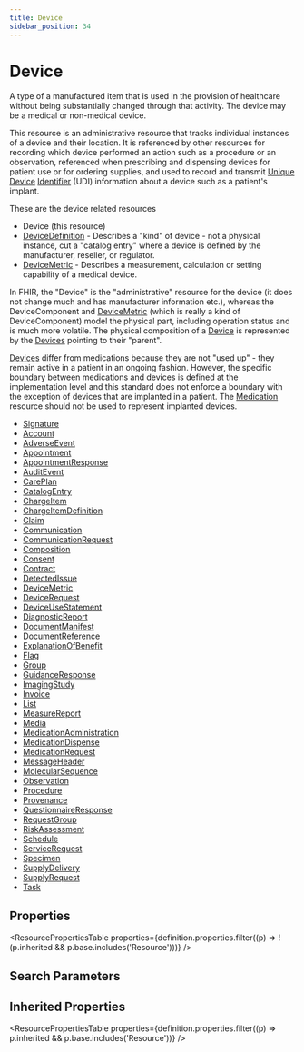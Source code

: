 ```yaml
---
title: Device
sidebar_position: 34
---
```


# Device

A type of a manufactured item that is used in the provision of healthcare without being substantially changed through that activity. The device may be a medical or non-medical device.

  <Tabs queryString="intro-section">
  <TabItem value="usage" label="Usage" default>
    <div>  <a name="scope"></a>  <p> This resource is an administrative resource that tracks individual instances of a device and their location. It is referenced by other resources for recording which device performed an action such as a procedure or an observation, referenced when prescribing and dispensing devices for patient use or for ordering supplies, and used to record and transmit <a href="https://www.hl7.org/fhir/#udi">Unique <a href="/docs/api/fhir/resources/device">Device</a> <a href="/docs/api/fhir/datatypes/identifier">Identifier</a> (UDI)</a> information about a device such as a patient's implant. </p>  </div>
    </TabItem>
  <TabItem value="relationships" label="Relationships">
    <div> <a name="bnr"></a>  <p> These are the device related resources </p> <ul>  <li>Device (this resource)</li>  <li><a href="/docs/api/fhir/resources/devicedefinition">DeviceDefinition</a> - Describes a "kind" of device - not a physical instance, cut a "catalog entry" where a device is defined by the manufacturer, reseller, or regulator.</li>  <li><a href="/docs/api/fhir/resources/devicemetric">DeviceMetric</a> - Describes a measurement, calculation or setting  capability of a medical device.</li> </ul> <p> In FHIR, the "Device" is the "administrative" resource for the device (it does not change much and has manufacturer information etc.), whereas the DeviceComponent and <a href="/docs/api/fhir/resources/devicemetric">DeviceMetric</a> (which is really a kind of DeviceComponent) model the physical part, including operation status and is much more volatile.  The physical composition of a <a href="/docs/api/fhir/resources/device">Device</a> is represented by the <a href="/docs/api/fhir/resources/device">Devices</a> pointing to their "parent". </p> <p> <a href="/docs/api/fhir/resources/device">Devices</a> differ from medications because they are not "used up" - they remain active in a patient in an ongoing fashion.  However, the specific boundary between medications and devices is defined at the implementation level and this standard does not enforce a boundary with the exception of devices that are implanted in a patient.   The <a href="/docs/api/fhir/resources/medication">Medication</a> resource should not be used to represent implanted devices. </p>  </div>
    </TabItem>
  
  <TabItem value="referencedBy" label="Referenced By">
    <ul><li><a href="https://www.hl7.org/fhir/datatypes.html#Signature">Signature</a></li>
<li><a href="/docs/api/fhir/resources/account">Account</a></li>
<li><a href="/docs/api/fhir/resources/adverseevent">AdverseEvent</a></li>
<li><a href="/docs/api/fhir/resources/appointment">Appointment</a></li>
<li><a href="/docs/api/fhir/resources/appointmentresponse">AppointmentResponse</a></li>
<li><a href="/docs/api/fhir/resources/auditevent">AuditEvent</a></li>
<li><a href="/docs/api/fhir/resources/careplan">CarePlan</a></li>
<li><a href="/docs/api/fhir/resources/catalogentry">CatalogEntry</a></li>
<li><a href="/docs/api/fhir/resources/chargeitem">ChargeItem</a></li>
<li><a href="/docs/api/fhir/resources/chargeitemdefinition">ChargeItemDefinition</a></li>
<li><a href="/docs/api/fhir/resources/claim">Claim</a></li>
<li><a href="/docs/api/fhir/resources/communication">Communication</a></li>
<li><a href="/docs/api/fhir/resources/communicationrequest">CommunicationRequest</a></li>
<li><a href="/docs/api/fhir/resources/composition">Composition</a></li>
<li><a href="/docs/api/fhir/resources/consent">Consent</a></li>
<li><a href="/docs/api/fhir/resources/contract">Contract</a></li>
<li><a href="/docs/api/fhir/resources/detectedissue">DetectedIssue</a></li>
<li><a href="/docs/api/fhir/resources/devicemetric">DeviceMetric</a></li>
<li><a href="/docs/api/fhir/resources/devicerequest">DeviceRequest</a></li>
<li><a href="/docs/api/fhir/resources/deviceusestatement">DeviceUseStatement</a></li>
<li><a href="/docs/api/fhir/resources/diagnosticreport">DiagnosticReport</a></li>
<li><a href="/docs/api/fhir/resources/documentmanifest">DocumentManifest</a></li>
<li><a href="/docs/api/fhir/resources/documentreference">DocumentReference</a></li>
<li><a href="/docs/api/fhir/resources/explanationofbenefit">ExplanationOfBenefit</a></li>
<li><a href="/docs/api/fhir/resources/flag">Flag</a></li>
<li><a href="/docs/api/fhir/resources/group">Group</a></li>
<li><a href="/docs/api/fhir/resources/guidanceresponse">GuidanceResponse</a></li>
<li><a href="/docs/api/fhir/resources/imagingstudy">ImagingStudy</a></li>
<li><a href="/docs/api/fhir/resources/invoice">Invoice</a></li>
<li><a href="/docs/api/fhir/resources/list">List</a></li>
<li><a href="/docs/api/fhir/resources/measurereport">MeasureReport</a></li>
<li><a href="/docs/api/fhir/resources/media">Media</a></li>
<li><a href="/docs/api/fhir/resources/medicationadministration">MedicationAdministration</a></li>
<li><a href="/docs/api/fhir/resources/medicationdispense">MedicationDispense</a></li>
<li><a href="/docs/api/fhir/resources/medicationrequest">MedicationRequest</a></li>
<li><a href="/docs/api/fhir/resources/messageheader">MessageHeader</a></li>
<li><a href="/docs/api/fhir/resources/molecularsequence">MolecularSequence</a></li>
<li><a href="/docs/api/fhir/resources/observation">Observation</a></li>
<li><a href="/docs/api/fhir/resources/procedure">Procedure</a></li>
<li><a href="/docs/api/fhir/resources/provenance">Provenance</a></li>
<li><a href="/docs/api/fhir/resources/questionnaireresponse">QuestionnaireResponse</a></li>
<li><a href="/docs/api/fhir/resources/requestgroup">RequestGroup</a></li>
<li><a href="/docs/api/fhir/resources/riskassessment">RiskAssessment</a></li>
<li><a href="/docs/api/fhir/resources/schedule">Schedule</a></li>
<li><a href="/docs/api/fhir/resources/servicerequest">ServiceRequest</a></li>
<li><a href="/docs/api/fhir/resources/specimen">Specimen</a></li>
<li><a href="/docs/api/fhir/resources/supplydelivery">SupplyDelivery</a></li>
<li><a href="/docs/api/fhir/resources/supplyrequest">SupplyRequest</a></li>
<li><a href="/docs/api/fhir/resources/task">Task</a></li></ul>
    </TabItem>
</Tabs>


## Properties

<ResourcePropertiesTable properties={definition.properties.filter((p) => !(p.inherited && p.base.includes('Resource')))} />

## Search Parameters

<SearchParamsTable searchParams={definition.searchParameters} />

## Inherited Properties

<ResourcePropertiesTable properties={definition.properties.filter((p) => p.inherited && p.base.includes('Resource'))} />


